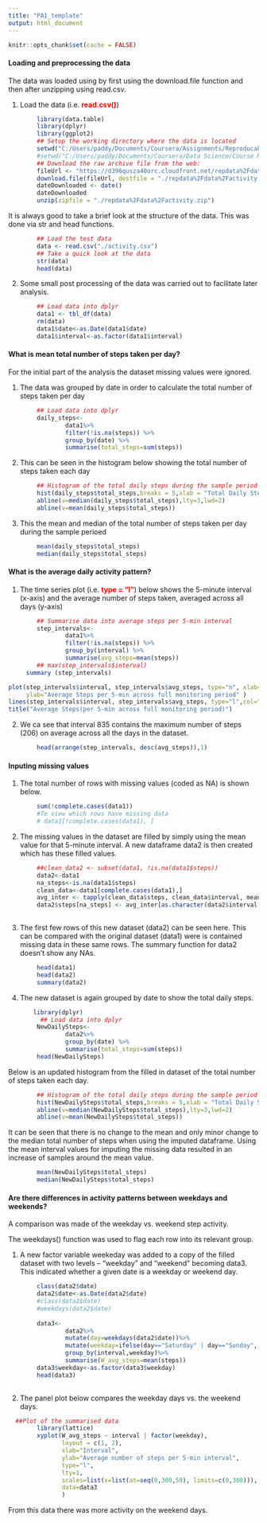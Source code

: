 ---
title: "PA1_template"
output: html_document
---

        
```{r setup, include=FALSE}
knitr::opts_chunk$set(cache = FALSE)
```

#### Loading and preprocessing the data
The data was loaded using by first using the download.file function and then after unzipping using read.csv.  

1. Load the data (i.e. **<span style="color:red">read.csv()</span>**)  

```{r get_raw, echo=TRUE,results='hide',message=FALSE,collapse=TRUE}
        
        library(data.table)
        library(dplyr)
        library(ggplot2)
        ## Setup the working directory where the data is located
        setwd("C:/Users/paddy/Documents/Coursera/Assignments/Reproducable Research/Week 2/Reproducible Research Course Project 1")
        #setwd("C:/Users/paddy/Documents/Coursera/Data Science/Course Material/5. Reproducable Research/Assignments/Week 2/Reproducible Research Course Project 1")
        ## Download the raw archive file from the web: 
        fileUrl <- "https://d396qusza40orc.cloudfront.net/repdata%2Fdata%2Factivity.zip"
        download.file(fileUrl, destfile = "./repdata%2Fdata%2Factivity.zip")
        dateDownloaded <- date()
        dateDownloaded
        unzip(zipfile = "./repdata%2Fdata%2Factivity.zip")
```
It is always good to take a brief look at the structure of the data. This was done via str and head functions.
```{r read_data,results='markup'}
        
        ## Load the test data
        data <- read.csv("./activity.csv")
        ## Take a quick look at the data
        str(data)
        head(data)
```

2. Some small post processing of the data was carried out to facilitate later analysis.  
```{r load_transform}
        ## Load data into dplyr
        data1 <- tbl_df(data)
        rm(data)
        data1$date<-as.Date(data1$date)
        data1$interval<-as.factor(data1$interval)
```

  
#### What is mean total number of steps taken per day?
For the initial part of the analysis the dataset missing values were ignored.    
  
1. The data was grouped by date in order to calculate the total number of steps taken per day  
```{r total_steps}
        ## Load data into dplyr
        daily_steps<- 
                data1%>%
                filter(!is.na(steps)) %>%
                group_by(date) %>%
                summarise(total_steps=sum(steps))
```

2. This can be seen in the histogram below showing the total number of steps taken each day
```{r hist_steps}
        ## Histogram of the total daily steps during the sample period
        hist(daily_steps$total_steps,breaks = 5,xlab = "Total Daily Steps", main = "Total Steps per Day")
        abline(v=median(daily_steps$total_steps),lty=3,lwd=2)
        abline(v=mean(daily_steps$total_steps))
```

3. This the mean and median of the total number of steps taken per day during the sample perioed  
```{r mean_steps}
        mean(daily_steps$total_steps)
        median(daily_steps$total_steps)
```

  
#### What is the average daily activity pattern?
    
1. The time series plot (i.e. **<span style="color:red">type = "l"</span>**) below shows the 5-minute interval (x-axis) and the average number of steps taken, averaged across all days (y-axis)  
```{r mean_interval,}
        ## Summarise data into average steps per 5-min interval
        step_intervals<- 
                data1%>%
                filter(!is.na(steps)) %>%
                group_by(interval) %>%
                summarise(avg_steps=mean(steps))
        ## max(step_intervals$interval)
     summary (step_intervals)

```

```{r AvgNoStepInt}
plot(step_intervals$interval, step_intervals$avg_steps, type="n", xlab="Interval",
     ylab="Average Steps per 5-min across full monitoring period" )
lines(step_intervals$interval, step_intervals$avg_steps, type="l",col="blue" )
title("Average Steps(per 5-min across full monitoring period)")
```



2. We ca see that interval 835 contains the maximum number of steps (206) on average across all the days in the dataset.  
```{r}
        head(arrange(step_intervals, desc(avg_steps)),1)
```
  
#### Inputing missing values


1. The total number of rows with missing values (coded as NA) is shown below.   
```{r count_NAs}
        sum(!complete.cases(data1)) 
        #To view which rows have missing data
        # data1[!complete.cases(data1), ]
```



2. The missing values in the dataset are filled by simply using the mean value for that 5-minute interval. A new dataframe data2 is then created which has these filled values. 
```{r impute_missing}
        ##clean_data2 <- subset(data1, !is.na(data1$steps))
        data2<-data1
        na_steps<-is.na(data1$steps)
        clean_data<-data1[complete.cases(data1),]
        avg_inter <- tapply(clean_data$steps, clean_data$interval, mean, na.rm=TRUE, simplify=T)
        data2$steps[na_steps] <- avg_inter[as.character(data2$interval[na_steps])]
        
```


3. The first few rows of this new dataset (data2) can be seen here. This can be compared with the original dataset (data1) were is contained missing data in these same rows. The summary function for data2 doesn't show any NAs.
```{r filled_dataset ,collapse=TRUE}
        head(data1)
        head(data2)
        summary(data2)
```
        
4. The new dataset is again grouped by date to show the total daily steps.
```{r NewTotalSteps,message=FALSE}
       library(dplyr)
         ## Load data into dplyr
        NewDailySteps<- 
                data2%>%
                group_by(date) %>%
                summarise(total_steps=sum(steps))
        head(NewDailySteps)
```
Below is an updated histogram from the filled in dataset of the total number of steps taken each day. 
```{r hist_DailyStep_filled, echo=FALSE}
        ## Histogram of the total daily steps during the sample period
        hist(NewDailySteps$total_steps,breaks = 5,xlab = "Total Daily Steps", main = "Total Steps per Day")
        abline(v=median(NewDailySteps$total_steps),lty=3,lwd=2)
        abline(v=mean(NewDailySteps$total_steps))
```

It can be seen that there is no change to the mean and only minor change to the median total number of steps when using the imputed dataframe.
Using the mean interval values for imputing the missing data resulted in an increase of samples around the mean value.
```{r}
        mean(NewDailySteps$total_steps)
        median(NewDailySteps$total_steps)
```

  
#### Are there differences in activity patterns between weekdays and weekends?
A comparison was made of the weekday vs. weekend step activity.

The weekdays() function was used to flag each row into its relevant group.

1. A new factor variable weekeday was added to a copy of the filled dataset with two levels – “weekday” and “weekend” becoming data3. This indicated whether a given date is a weekday or weekend day.
```{r}
        class(data2$date)
        data2$date<-as.Date(data2$date)
        #class(data2$date)
        #weekdays(data2$date)
        
        data3<-
                data2%>%
                mutate(day=weekdays(data2$date))%>%
                mutate(weekday=ifelse(day=="Saturday" | day=="Sunday", "Weekend", "Weekday"))%>%
                group_by(interval,weekday)%>%
                summarise(W_avg_steps=mean(steps))
        data3$weekday<-as.factor(data3$weekday)
        head(data3)
        
```

2. The panel plot below compares the weekday days vs. the weekend days. 
```{r panel_plot}
  ##Plot of the summarised data 
        library(lattice)
        xyplot(W_avg_steps ~ interval | factor(weekday),
               layout = c(1, 2),
               xlab="Interval",
               ylab="Average number of steps per 5-min interval",
               type="l",
               lty=1,
               scales=list(x=list(at=seq(0,300,50), limits=c(0,300))),
               data=data3
               )
```

From this data there was more activity on the weekend days.